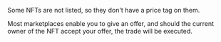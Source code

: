 Some NFTs are not listed, so they don't have a price tag on them.

Most marketplaces enable you to give an offer, and should the current owner of the NFT accept your offer, the trade will be executed.
